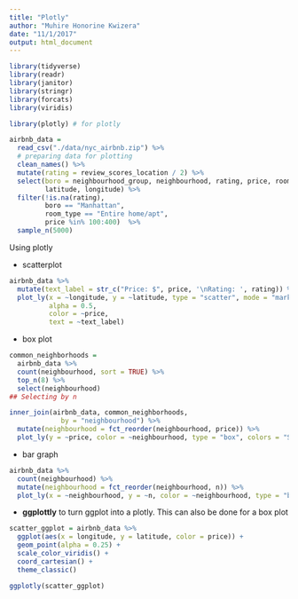 ```yaml
---
title: "Plotly"
author: "Muhire Honorine Kwizera"
date: "11/1/2017"
output: html_document
---
```


```r
library(tidyverse)
library(readr)
library(janitor)
library(stringr)
library(forcats)
library(viridis)

library(plotly) # for plotly
```

```r
airbnb_data = 
  read_csv("./data/nyc_airbnb.zip") %>%
  # preparing data for plotting
  clean_names() %>%
  mutate(rating = review_scores_location / 2) %>%
  select(boro = neighbourhood_group, neighbourhood, rating, price, room_type,
         latitude, longitude) %>%
  filter(!is.na(rating),
         boro == "Manhattan",
         room_type == "Entire home/apt",
         price %in% 100:400)  %>% 
  sample_n(5000)
```

Using plotly

* scatterplot
```r
airbnb_data %>%
  mutate(text_label = str_c("Price: $", price, '\nRating: ', rating)) %>% 
  plot_ly(x = ~longitude, y = ~latitude, type = "scatter", mode = "markers",
          alpha = 0.5, 
          color = ~price,
          text = ~text_label)
```

* box plot

```r
common_neighborhoods =
  airbnb_data %>% 
  count(neighbourhood, sort = TRUE) %>%
  top_n(8) %>%
  select(neighbourhood)
## Selecting by n

inner_join(airbnb_data, common_neighborhoods,
             by = "neighbourhood") %>%
  mutate(neighbourhood = fct_reorder(neighbourhood, price)) %>%
  plot_ly(y = ~price, color = ~neighbourhood, type = "box", colors = "Set2")
```

* bar graph

```r
airbnb_data %>% 
  count(neighbourhood) %>% 
  mutate(neighbourhood = fct_reorder(neighbourhood, n)) %>% 
  plot_ly(x = ~neighbourhood, y = ~n, color = ~neighbourhood, type = "bar")
```

* **ggplottly** to turn ggplot into a plotly. This can also be done for a box plot

```r
scatter_ggplot = airbnb_data %>%
  ggplot(aes(x = longitude, y = latitude, color = price)) +
  geom_point(alpha = 0.25) +
  scale_color_viridis() +
  coord_cartesian() +
  theme_classic()

ggplotly(scatter_ggplot)
```